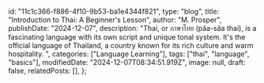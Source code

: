   id: "11c1c366-f886-4f10-9b53-ba1e4344f821",
  type: "blog",
  title: "Introduction to Thai: A Beginner's Lesson",
  author: "M. Prosper",
  publishDate: "2024-12-07",
  description:
    "Thai, or ภาษาไทย (pâa-sǎa thai), is a fascinating language with its own script and unique tonal system. It's the official language of Thailand, a country known for its rich culture and warm hospitality. ",
  categories: ["Language Learning"],
  tags: ["thai", "language", "basics"],
  modifiedDate: "2024-12-07T08:34:51.919Z",
  image: null,
  draft: false,
  relatedPosts: [],
};

<Audio src="/audio/thai-basics/ภาษาไทย.mp3" />

Thai, or ภาษาไทย (pâa-sǎa thai), is a fascinating language with its own script
and unique tonal system. It's the official language of Thailand, a country known
for its rich culture and warm hospitality. Learning Thai is rewarding,
especially if you plan to visit or live in Thailand. This lesson covers
essential basics to get you started. ![Thai
script](https://images.unsplash.com/photo-1731865745283-115d25ec30f4?q=80&w=2692&auto=format&fit=crop&ixlib=rb-4.0.3&ixid=M3wxMjA3fDB8MHxwaG90by1wYWdlfHx8fGVufDB8fHx8fA%3D%3D)

### **1. The Thai Script**

The Thai script consists of 44 consonants and 32 vowels. While learning the script is not mandatory to start speaking, understanding the basics can help you pronounce words correctly. Thai is written left to right without spaces between words, but spaces are used to separate sentences or clauses.
Here's how to say "hello" in Thai:

- ### สวัสดี (sà-wàt-dee): Hello
  <Audio src="/audio/thai-basics/สวัสดี.mp3" />
- ### สวัสดีครับ (sà-wàt-dee khráp): Hello (male speaker)
  <Audio src="/audio/thai-basics/สวัสดีครับ.mp3" />
- ### สวัสดีค่ะ (sà-wàt-dee kâ): Hello (female speaker)
  <Audio src="/audio/thai-basics/สวัสดีค่ะ.mp3" />

### **2. Thai Tones**

Thai is a tonal language with five tones: mid, low, high, rising, and falling. The meaning of a word can change depending on the tone used. For example:

- ### มา (maa) = come (mid tone)
  <Audio src="/audio/thai-basics/มา.mp3" />
- ### ม้า (máa) = horse (high tone)
  <Audio src="/audio/thai-basics/ม้า.mp3" />
- ### หมา (mǎa) = dog (Rising tone)
  <Audio src="/audio/thai-basics/หมา.mp3" />
  It's important to practice these tones to avoid misunderstandings.

### **3. Basic Greetings and Phrases**

Here are a few phrases to start your Thai journey:

- ### Thank you: ขอบคุณ (khòp-khun)
  <Audio src="/audio/thai-basics/ขอบคุณ.mp3" />
- ### Thank you (male): ขอบคุณครับ (khòp-khun khráp)
  <Audio src="/audio/thai-basics/ขอบคุณครับ.mp3" />
- ### Thank you (female): ขอบคุณค่ะ (khòp-khun kâ)
  <Audio src="/audio/thai-basics/ขอบคุณค่ะ.mp3" />
- ### How are you?: สบายดีไหม (sà-baai dee mái?)
  <Audio src="/audio/thai-basics/สบายดีไหม.mp3" />
- ### I'm fine: สบายดี (sà-baai dee)
  <Audio src="/audio/thai-basics/สบายดี.mp3" />

### **4. Numbers in Thai**

Counting is a great way to get familiar with Thai sounds. Here are numbers 1-10:

#### 1. หนึ่ง (nùeng)

<Audio src="/audio/thai-basics/หนึ่ง.mp3" />
#### 2. สอง (sǎawng)
<Audio src="/audio/thai-basics/สอง.mp3" />
#### 3. สาม (sǎam)
<Audio src="/audio/thai-basics/สาม.mp3" />
#### 4. สี่ (sìi)
<Audio src="/audio/thai-basics/สี่.mp3" />
#### 5. ห้า (hâa)
<Audio src="/audio/thai-basics/ห้า.mp3" />
#### 6. หก (hòk)
<Audio src="/audio/thai-basics/หก.mp3" />
#### 7. เจ็ด (jèt)
<Audio src="/audio/thai-basics/เจ็ด.mp3" />
#### 8. แปด (bpàet)
<Audio src="/audio/thai-basics/แปด.mp3" />
#### 9. เก้า (gâo)
<Audio src="/audio/thai-basics/เก้า.mp3" />
#### 10. สิบ (sìp)
<Audio src="/audio/thai-basics/สิบ.mp3" />

### **5. Essential Grammar Tips**

- Thai doesn't conjugate verbs. For example, the verb ไป (bpai) means "go." It remains the same regardless of tense. Tense is determined by context or time words:
  - ### I go: ฉันไป (chán bpai)
    <Audio src="/audio/thai-basics/ฉันไป.mp3" />
  - ### I went: ฉันไปเมื่อวาน (chán bpai mûe-waán) — "I go yesterday."
    <Audio src="/audio/thai-basics/ฉันไปเมื่อวาน.mp3" />
- Thai uses polite particles to show respect:
  - ### ครับ (khráp) for men
    {/* <Audio src="/audio/thai-basics/ครับ.mp3" /> */}
  - ### ค่ะ (kâ) for women
    {/* <Audio src="/audio/thai-basics/ค่ะ.mp3" /> */}
    Example: ขอโทษครับ (khǒo-tôot khráp) — "Sorry" (male speaker)
    <Audio src="/audio/thai-basics/ขอโทษครับ.mp3" />

### **6. Practice Tips**

1.  **Listen and Repeat:** Use apps or videos with native speakers to practice tones and pronunciation.
2.  **Learn Basic Words and Build Up:** Start with greetings, numbers, and common verbs.
3.  **Engage with Thai People:** Practice phrases when visiting markets or restaurants.
4.  **Be Patient:** Mastering tones and script takes time, but small, consistent steps lead to progress.

### **Final Thoughts**

Starting your Thai language journey might seem daunting, but it's worth the effort. With practice, you'll soon be able to connect with locals and enjoy Thai culture on a deeper level.

- ### สู้ๆ (sûu sûu) — "Keep fighting!"
  <Audio src="/audio/thai-basics/สู้ๆ.mp3" />
